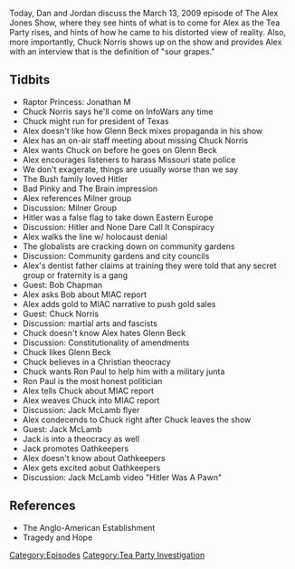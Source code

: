 {{DEFAULTSORT:
    #_EPISODE_0219:March 13, 2009
}}{{Episode
    | title           = March 13, 2009
    | caption         = [https://knowledgefight.libsyn.com/knowledge-fight-march-13-2009 Listen to this episode on Libsyn]
    | episodeNumber   = 219
    | length          = 01:32:59
    | airDate         = October 22, 2018
    | coverageDate    = March 13, 2009
    | episodeType     = [[:Category:Tea Party Investigation|Tea Party Investigation]]
    | appearance      = [[Raptor Princess: Jonathan M]], [[Chuck Norris]], [[Glenn Beck]], [[Jack McLamb]], [[Carroll Quigley]], [[W Cleon Skousen]], [[Alfred Milner]], [[Cecil Rhodes]], [[Bob Chapman]], [[Ron Paul]]
    | previousEpisode = [[218: October 17, 2018]]
    | nextEpisode     = [[220: October 23, 2018]]
}}

{{Stub}}

Today, Dan and Jordan discuss the March 13, 2009 episode of The Alex Jones Show, where they see hints of what is to come for Alex as the Tea Party rises, and hints of how he came to his distorted view of reality. Also, more importantly, Chuck Norris shows up on the show and provides Alex with an interview that is the definition of "sour grapes."

==Tidbits==

*Raptor Princess: Jonathan M
*Chuck Norris says he'll come on InfoWars any time
*Chuck might run for president of Texas
*Alex doesn't like how Glenn Beck mixes propaganda in his show
*Alex has an on-air staff meeting about missing Chuck Norris
*Alex wants Chuck on before he goes on Glenn Beck
*Alex encourages listeners to harass Missouri state police
*We don't exagerate, things are usually worse than we say
*The Bush family loved Hitler
*Bad Pinky and The Brain impression
*Alex references Milner group
*Discussion: Milner Group
*Hitler was a false flag to take down Eastern Europe
*Discussion: Hitler and None Dare Call It Conspiracy
*Alex walks the line w/ holocaust denial
*The globalists are cracking down on community gardens
*Discussion: Community gardens and city councils
*Alex's dentist father claims at training they were told that any secret group or fraternity is a gang
*Guest: Bob Chapman
*Alex asks Bob about MIAC report
*Alex adds gold to MIAC narrative to push gold sales
*Guest: Chuck Norris
*Discussion: martial arts and fascists
*Chuck doesn't know Alex hates Glenn Beck
*Discussion: Constitutionality of amendments
*Chuck likes Glenn Beck
*Chuck believes in a Christian theocracy
*Chuck wants Ron Paul to help him with a military junta
*Ron Paul is the most honest politician
*Alex tells Chuck about MIAC report
*Alex weaves Chuck into MIAC report
*Discussion: Jack McLamb flyer
*Alex condecends to Chuck right after Chuck leaves the show
*Guest: Jack McLamb
*Jack is into a theocracy as well
*Jack promotes Oathkeepers
*Alex doesn't know about Oathkeepers
*Alex gets excited aobut Oathkeepers
*Discussion: Jack McLamb video "Hitler Was A Pawn"

==References==

*The Anglo-American Establishment
*Tragedy and Hope

[[Category:Episodes]]
[[Category:Tea Party Investigation]]
